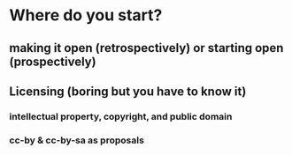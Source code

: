 # Where do you start?


## making it open (retrospectively) or starting open (prospectively)

## Licensing (boring but you have to know it)

### intellectual property, copyright, and public domain

### cc-by & cc-by-sa as proposals
